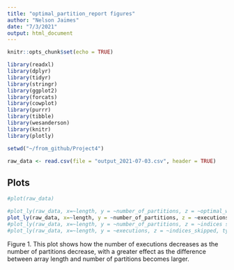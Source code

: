 ```yaml
---
title: "optimal_partition_report figures"
author: "Nelson Jaimes"
date: "7/3/2021"
output: html_document
---
```


```r
knitr::opts_chunk$set(echo = TRUE)
```

```r
library(readxl)
library(dplyr)
library(tidyr)
library(stringr)
library(ggplot2)
library(forcats)
library(cowplot)
library(purrr)
library(tibble)
library(wesanderson)
library(knitr)
library(plotly)

setwd("~/from_github/Project4")

raw_data <- read.csv(file = "output_2021-07-03.csv", header = TRUE)

```

## Plots


```r
#plot(raw_data)

#plot_ly(raw_data, x=~length, y = ~number_of_partitions, z = ~optimal_weight, type="scatter3d", mode="markers",color = ~length)
plot_ly(raw_data, x=~length, y = ~number_of_partitions, z = ~executions, type="scatter3d", mode="markers",color = ~length)
#plot_ly(raw_data, x=~length, y = ~number_of_partitions, z = ~indices skipped, type="scatter3d", mode="markers",color = ~length)
#plot_ly(raw_data, x=~length, y = ~executions, z = ~indices_skipped, type="scatter3d", mode="markers",color = ~length)
```
Figure 1. This plot shows how the number of executions decreases as the number of partitions decrease, with a greater effect as the difference between array length and number of partitions becomes larger.
